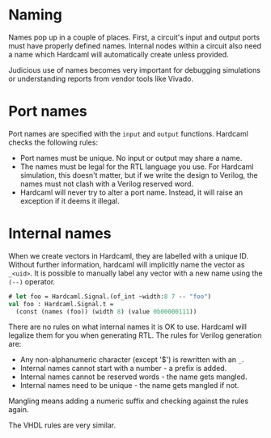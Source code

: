 # Naming

<!--
```ocaml
# Hardcaml.Caller_id.set_mode Disabled
- : unit = ()
```
-->

Names pop up in a couple of places. First, a circuit's input and output 
ports must have properly defined names. Internal nodes within a circuit 
also need a name which Hardcaml will automatically create unless provided.

Judicious use of names becomes very important for debugging
simulations or understanding reports from vendor tools like
Vivado.

# Port names

Port names are specified with the `input` and `output` functions.
Hardcaml checks the following rules:

- Port names must be unique.  No input or output may share a name.
- The names must be legal for the RTL language you use. For
  Hardcaml simulation, this doesn't matter, but if we write the
  design to Verilog, the names must not clash with a Verilog reserved
  word.
- Hardcaml will never try to alter a port name. Instead, it will raise
  an exception if it deems it illegal.

# Internal names

When we create vectors in Hardcaml, they are labelled with a unique ID.
Without further information, hardcaml will implicitly name the vector
as `_<uid>`. It is possible to manually label any vector with a new
name using the `(--)` operator.

```ocaml
# let foo = Hardcaml.Signal.(of_int ~width:8 7 -- "foo")
val foo : Hardcaml.Signal.t =
  (const (names (foo)) (width 8) (value 0b00000111))
```

There are no rules on what internal names it is OK to use. Hardcaml
will legalize them for you when generating RTL.  The rules for Verilog
generation are:

- Any non-alphanumeric character (except '$') is rewritten with an `_`.
- Internal names cannot start with a number - a prefix is added.
- Internal names cannot be reserved words - the name gets mangled.
- Internal names need to be unique - the name gets mangled if not.

Mangling means adding a numeric suffix and checking against the rules
again.

The VHDL rules are very similar.

